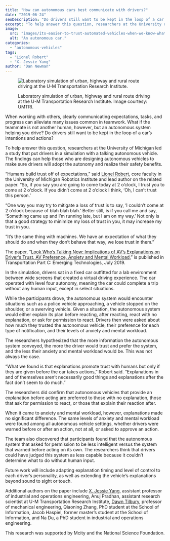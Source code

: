 ```yaml
---
title: "How can autonomous cars best communicate with drivers?"
date: "2019-06-24"
seoDescription: "Do drivers still want to be kept in the loop of a car’s intentions and actions?  "
excerpt: "To help answer this question, researchers at the University of Michigan led a study that put drivers in a simulation with a talking autonomous vehicle. The findings can help those who are designing autonomous vehicles to make sure drivers will adopt the autonomy and realize their safety benefits."
image:
  src: "images/its-easier-to-trust-automated-vehicles-when-we-know-what-they-plan-to-do-ahead-of-time.jpg"
  alt: "An autonomous car."
categories:
  - "autonomous-vehicles"
tags:
  - "Lionel Robert"
  - "X. Jessie Yang"
author: "Dan Newman"
---
```


<figure>

![Laboratory simulation of urban, highway and rural route driving at the U-M Transportation Research Institute.](images/its-easier-to-trust-automated-vehicles-when-we-know-what-they-plan-to-do-ahead-of-time.jpg)

<figcaption>

Laboratory simulation of urban, highway and rural route driving at the U-M Transportation Research Institute. Image courtesy: UMTRI.

</figcaption>

</figure>

When working with others, clearly communicating expectations, tasks, and progress can alleviate many issues common in teamwork. What if the teammate is not another human, however, but an autonomous system helping you drive? Do drivers still want to be kept in the loop of a car’s intentions and actions?  

To help answer this question, researchers at the University of Michigan led a study that put drivers in a simulation with a talking autonomous vehicle. The findings can help those who are designing autonomous vehicles to make sure drivers will adopt the autonomy and realize their safety benefits.  



“Humans build trust off of expectations,” said [Lionel Robert](https://2024.robotics.umich.edu/profile/lionel-robert/), core faculty in the University of Michigan Robotics Institute and lead author on the related paper. “So, if you say you are going to come today at 2 o’clock, I trust you to come at 2 o’clock. If you didn’t come at 2 o’clock I think, ‘Oh, I can’t trust this person.’  

“One way you may try to mitigate a loss of trust is to say, ‘I couldn’t come at 2 o’clock because of blah blah blah.’ Better still, is if you call me and say, ‘Something came up and I’m running late, but I am on my way.’ Not only is that a good strategy to minimize my loss of trust in you, it may increase my trust in you.  

“It’s the same thing with machines. We have an expectation of what they should do and when they don’t behave that way, we lose trust in them.”  

The paper, “[Look Who’s Talking Now: Implications of AV’s Explanations on Driver’s Trust, AV Preference, Anxiety and Mental Workload](https://www.sciencedirect.com/science/article/pii/S0968090X18313640),” is published in Transportation Part C: Emerging Technologies, July 2019. 

In the simulation, drivers sat in a fixed car outfitted for a lab environment between wide screens that created a virtual driving experience. The car operated with level four autonomy, meaning the car could complete a trip without any human input, except in select situations.   

While the participants drove, the autonomous system would encounter situations such as a police vehicle approaching, a vehicle stopped on the shoulder, or a swerving vehicle. Given a situation, the autonomous system would either explain its plan before reacting, after reacting, react with no explanation, or ask for permission to react. Drivers then were asked about how much they trusted the autonomous vehicle, their preference for each type of notification, and their levels of anxiety and mental workload.  

The researchers hypothesized that the more information the autonomous system conveyed, the more the driver would trust and prefer the system, and the less their anxiety and mental workload would be. This was not always the case.  

“What we found is that explanations promote trust with humans but only if they are given before the car takes actions,” Robert said. “Explanations in and of themselves aren’t necessarily good things and explanations after the fact don’t seem to do much.”  

The researchers did confirm that autonomous vehicles that provide an explanation before acting are preferred to those with no explanation, those that ask for permission to react, or those that explain their reaction after.  

When it came to anxiety and mental workload, however, explanations made no significant difference. The same levels of anxiety and mental workload were found among all autonomous vehicle settings, whether drivers were warned before or after an action, not at all, or asked to approve an action.  

The team also discovered that participants found that the autonomous system that asked for permission to be less intelligent versus the system that warned before acting on its own. The researchers think that drivers could have judged this system as less capable because it couldn’t determine what to do without human input.  

Future work will include adapting explanation timing and level of control to each driver’s personality, as well as extending the vehicle’s explanations beyond sound to sight or touch.  

Additional authors on the paper include [X. Jessie Yang](https://2024.robotics.umich.edu/profile/xi-jessie-yang/), assistant professor of industrial and operations engineering, Anuj Pradhan, assistant research scientist at U-M Transportation Research Institute, [Dawn Tilbury](https://2024.robotics.umich.edu/profile/dawn-tilbury/), professor of mechanical engineering, Qiaoning Zhang, PhD student at the School of Information, Jacob Haspiel, former master’s student at the School of Information, and Na Du, a PhD student in industrial and operations engineering.  

This research was supported by Mcity and the National Science Foundation.
